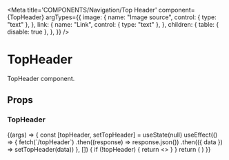 
<Meta
  title='COMPONENTS/Navigation/Top Header'
  component={TopHeader}
  argTypes={{
    image: {
      name: "Image source",
      control: { type: "text" },
    },
    link: {
      name: "Link",
      control: { type: "text" },
    },
    children: {
      table: { disable: true },
    },
  }}
/>

# TopHeader

TopHeader component.

## Props

<Props of={TopHeader} />

### TopHeader

<Preview>
  <Story name='Top Header'>
    {(args) => {
      const [topHeader, setTopHeader] = useState(null)
      useEffect(() => {
        fetch(`/topHeader`)
          .then((response) => response.json())
          .then(({ data }) => setTopHeader(data))
      }, [])
      {
        if (!topHeader) {
          return <></>
        }
      }
      return (
        <TopHeader
          items={[
            {
              image: args.image ? { src: args.image } : { ...topHeader.image },
              to: args.link || topHeader.to,
              alt: topHeader.alt,
            },
            {
              image: args.image ? { src: args.image } : { ...topHeader.image },
              to: args.link || topHeader.to,
              alt: topHeader.alt,
            },
          ]}
        />
      )
    }}
  </Story>
</Preview>
